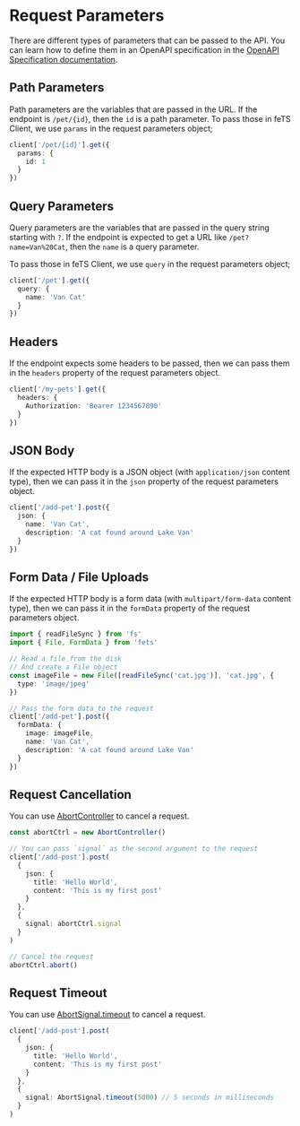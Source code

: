 # Request Parameters

There are different types of parameters that can be passed to the API. You can learn how to define
them in an OpenAPI specification in the
[OpenAPI Specification documentation](https://swagger.io/docs/specification/describing-parameters/).

## Path Parameters

Path parameters are the variables that are passed in the URL. If the endpoint is `/pet/{id}`, then
the `id` is a path parameter. To pass those in feTS Client, we use `params` in the request
parameters object;

```ts filename="path-params.ts"
client['/pet/{id}'].get({
  params: {
    id: 1
  }
})
```

## Query Parameters

Query parameters are the variables that are passed in the query string starting with `?`. If the
endpoint is expected to get a URL like `/pet?name=Van%20Cat`, then the `name` is a query parameter.

To pass those in feTS Client, we use `query` in the request parameters object;

```ts filename="query-params.ts"
client['/pet'].get({
  query: {
    name: 'Van Cat'
  }
})
```

## Headers

If the endpoint expects some headers to be passed, then we can pass them in the `headers` property
of the request parameters object.

```ts filename="headers.ts"
client['/my-pets'].get({
  headers: {
    Authorization: 'Bearer 1234567890'
  }
})
```

## JSON Body

If the expected HTTP body is a JSON object (with `application/json` content type), then we can pass
it in the `json` property of the request parameters object.

```ts filename="json-body.ts"
client['/add-pet'].post({
  json: {
    name: 'Van Cat',
    description: 'A cat found around Lake Van'
  }
})
```

## Form Data / File Uploads

If the expected HTTP body is a form data (with `multipart/form-data` content type), then we can pass
it in the `formData` property of the request parameters object.

```ts filename="form-data.ts"
import { readFileSync } from 'fs'
import { File, FormData } from 'fets'

// Read a file from the disk
// And create a File object
const imageFile = new File([readFileSync('cat.jpg')], 'cat.jpg', {
  type: 'image/jpeg'
})

// Pass the form data to the request
client['/add-pet'].post({
  formData: {
    image: imageFile,
    name: 'Van Cat',
    description: 'A cat found around Lake Van'
  }
})
```

## Request Cancellation

You can use [AbortController](https://developer.mozilla.org/en-US/docs/Web/API/AbortController) to
cancel a request.

```ts
const abortCtrl = new AbortController()

// You can pass `signal` as the second argument to the request
client['/add-post'].post(
  {
    json: {
      title: 'Hello World',
      content: 'This is my first post'
    }
  },
  {
    signal: abortCtrl.signal
  }
)

// Cancel the request
abortCtrl.abort()
```

## Request Timeout

You can use
[AbortSignal.timeout](https://developer.mozilla.org/en-US/docs/Web/API/AbortSignal/timeout) to
cancel a request.

```ts filename="request-timeout.ts"
client['/add-post'].post(
  {
    json: {
      title: 'Hello World',
      content: 'This is my first post'
    }
  },
  {
    signal: AbortSignal.timeout(5000) // 5 seconds in milliseconds
  }
)
```

##

